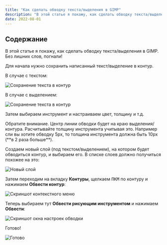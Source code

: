```yaml
---
title: "Как сделать обводку текста/выделения в GIMP"
description: "В этой статье я покажу, как сделать обводку текста/выделения в GIMP."
date: 2022-08-01
---
```



## Содержание

В этой статье я покажу, как сделать обводку текста/выделения в GIMP. Без лишних слов, погнали!

Для начала нужно сохранить написанный текст/выделение в контур.

В случае с текстом:

![Сохранение текста в контур](uploads/kak-sdelat-obvodku-teksta-videleniya-v-gimp/text-to-contour.jpg)

В случае с выделением:

![Сохранение текста в контур](uploads/kak-sdelat-obvodku-teksta-videleniya-v-gimp/selection-to-contour.jpg)

Затем выбираем инструмент и настраиваем цвет, толщину и т.д.

<Alert type="warning">
  Обратите внимание. Центр линии обводки будет на краю выделения/контура.
  Расчитывайте толщину инструмента учитывая это. Например сли вы хотите обводку
  5px, то толщина инструмента должна быть 10px (**в 2 раза больше**).
</Alert>

Создаем новый слой (под текстом/выделением), на котором будет обводиться контур, и выбираем его. В списке слоев должно получиться похожее на это:

![Новый слой](uploads/kak-sdelat-obvodku-teksta-videleniya-v-gimp/new-layer.jpg)

Затем переходим на вкладку **Контуры**, щелкаем <kbd>ПКМ</kbd> по контуру и нажимаем **Обвести контур**:

![Скриншот контекстного меню](uploads/kak-sdelat-obvodku-teksta-videleniya-v-gimp/contour-ctx-menu.jpg)

Теперь выбираем тут **Обвести рисующим инструментом** и нажимаем **Обвести**:

![Скриншот окна настроек обводки](uploads/kak-sdelat-obvodku-teksta-videleniya-v-gimp/settings-window.jpg)

Готово!

![Готово](uploads/kak-sdelat-obvodku-teksta-videleniya-v-gimp/done.jpg)
